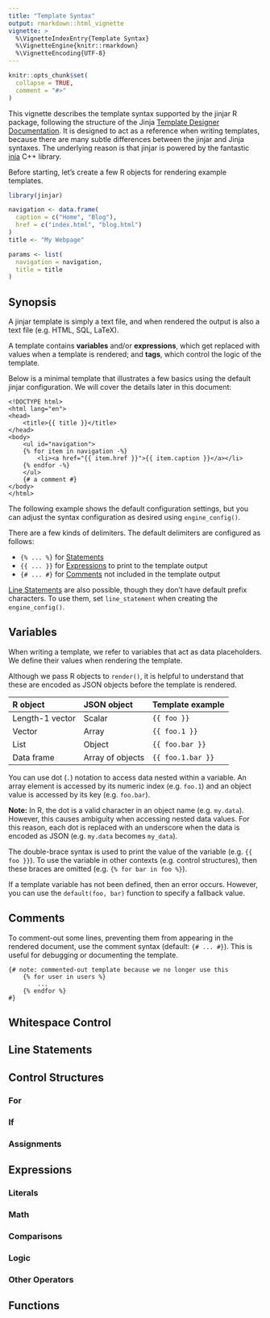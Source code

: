 ```yaml
---
title: "Template Syntax"
output: rmarkdown::html_vignette
vignette: >
  %\VignetteIndexEntry{Template Syntax}
  %\VignetteEngine{knitr::rmarkdown}
  %\VignetteEncoding{UTF-8}
---
```


```r
knitr::opts_chunk$set(
  collapse = TRUE,
  comment = "#>"
)
```

This vignette describes the template syntax supported by the jinjar R package, following the structure of the Jinja [Template Designer Documentation](https://jinja.palletsprojects.com/templates/).
It is designed to act as a reference when writing templates, because there are many subtle differences between the jinjar and Jinja syntaxes.
The underlying reason is that jinjar is powered by the fantastic [inja](https://github.com/pantor/inja) C++ library.

Before starting, let's create a few R objects for rendering example templates.

```r
library(jinjar)

navigation <- data.frame(
  caption = c("Home", "Blog"),
  href = c("index.html", "blog.html")
)
title <- "My Webpage"
```

```r
params <- list(
  navigation = navigation,
  title = title
)
```


## Synopsis

A jinjar template is simply a text file, and when rendered the output is also a text file (e.g. HTML, SQL, LaTeX).

A template contains **variables** and/or **expressions**, which get replaced with values when a template is rendered; and **tags**, which control the logic of the template.

Below is a minimal template that illustrates a few basics using the default jinjar configuration.
We will cover the details later in this document:

```jinjar
<!DOCTYPE html>
<html lang="en">
<head>
    <title>{{ title }}</title>
</head>
<body>
    <ul id="navigation">
    {% for item in navigation -%}
        <li><a href="{{ item.href }}">{{ item.caption }}</a></li>
    {% endfor -%}
    </ul>
    {# a comment #}
</body>
</html>
```

The following example shows the default configuration settings, but you can adjust the syntax configuration as desired using `engine_config()`.

There are a few kinds of delimiters. The default delimiters are configured as follows:

* `{% ... %}` for [Statements](#control-structures)
* `{{ ... }}` for [Expressions](#expressions) to print to the template output
* `{# ... #}` for [Comments](#comments) not included in the template output

[Line Statements](#line-statements) are also possible, though they don’t have default prefix characters.
To use them, set `line_statement` when creating the `engine_config()`.


## Variables {#variables}

When writing a template, we refer to variables that act as data placeholders.
We define their values when rendering the template.

Although we pass R objects to `render()`, it is helpful to understand that these are encoded as JSON objects before the template is rendered.

| R object        | JSON object      | Template example  |
|:----------------|:-----------------|:------------------|
| Length-1 vector | Scalar           | `{{ foo }}`       |
| Vector          | Array            | `{{ foo.1 }}`     |
| List            | Object           | `{{ foo.bar }}`   |
| Data frame      | Array of objects | `{{ foo.1.bar }}` |

You can use dot (`.`) notation to access data nested within a variable.
An array element is accessed by its numeric index (e.g. `foo.1`) and an object value is accessed by its key (e.g. `foo.bar`).

**Note:** In R, the dot is a valid character in an object name (e.g. `my.data`).
However, this causes ambiguity when accessing nested data values.
For this reason, each dot is replaced with an underscore when the data is encoded as JSON (e.g. `my.data` becomes `my_data`).

The double-brace syntax is used to print the value of the variable (e.g. `{{ foo }}`).
To use the variable in other contexts (e.g. control structures), then these braces are omitted (e.g. `{% for bar in foo %}`).

If a template variable has not been defined, then an error occurs.
However, you can use the `default(foo, bar)` function to specify a fallback value.

## Comments {#comments}

To comment-out some lines, preventing them from appearing in the rendered document, use the comment syntax (default: `{# ... #}`).
This is useful for debugging or documenting the template.

```
{# note: commented-out template because we no longer use this
    {% for user in users %}
        ...
    {% endfor %}
#}
```

## Whitespace Control {#whitespace}

## Line Statements {#line-statements}

## Control Structures {#control-structures}

### For

### If

### Assignments


## Expressions {#expressions}

### Literals

### Math

### Comparisons

### Logic

### Other Operators


## Functions
